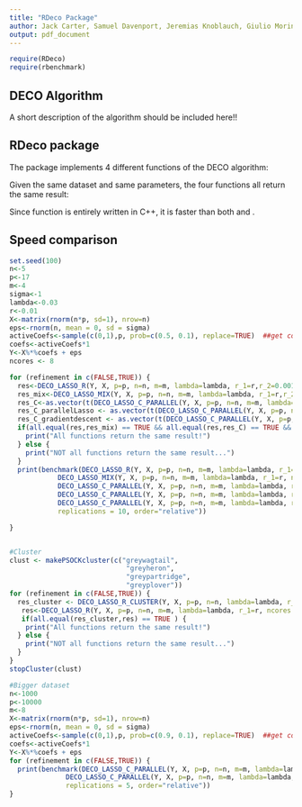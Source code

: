 ```yaml
---
title: "RDeco Package"
author: Jack Carter, Samuel Davenport, Jeremias Knoblauch, Giulio Morina
output: pdf_document
---
```


```r
require(RDeco)
require(rbenchmark)
```

## DECO Algorithm

A short description of the algorithm should be included here!!

## RDeco package

The package implements 4 different functions of the DECO algorithm:
\begin{itemize}
\item \texttt{DECO\char`_LASSO\char`_R}: a pure R implementation.
\item \texttt{DECO\char`_LASSO\char`_MIX}: a mix of R and C++ code.
\item \texttt{DECO\char`_LASSO\char`_C\char`_PARALLEL}: a pure C++ code.
\item \texttt{DECO\char`_LASSO\char`_R\char`_CLUSTER}: a pure R implementation for splitting the work load on different machines (still in development).
\end{itemize}

Given the same dataset and same parameters, the four functions all return the same result:


Since \texttt{DECO\char`_LASSO\char`_C\char`_PARALLEL} function is entirely written in C++, it is faster than both \texttt{DECO\char`_LASSO\char`_MIX} and \texttt{DECO\char`_LASSO\char`_R}.

## Speed comparison

```r
set.seed(100)
n<-5
p<-17
m<-4
sigma<-1
lambda<-0.03
r<-0.01
X<-matrix(rnorm(n*p, sd=1), nrow=n)
eps<-rnorm(n, mean = 0, sd = sigma)
activeCoefs<-sample(c(0,1),p, prob=c(0.5, 0.1), replace=TRUE)  ##get coefficients that impact Y
coefs<-activeCoefs*1
Y<-X%*%coefs + eps
ncores <- 8

for (refinement in c(FALSE,TRUE)) {
  res<-DECO_LASSO_R(Y, X, p=p, n=n, m=m, lambda=lambda, r_1=r,r_2=0.001, ncores = ncores, refinement = refinement)
  res_mix<-DECO_LASSO_MIX(Y, X, p=p, n=n, m=m, lambda=lambda, r_1=r,r_2=0.001, ncores = ncores, refinement = refinement)
  res_C<-as.vector(t(DECO_LASSO_C_PARALLEL(Y, X, p=p, n=n, m=m, lambda=lambda, r_1=r,r_2=0.001, ncores = ncores, refinement = refinement)))
  res_C_parallelLasso <- as.vector(t(DECO_LASSO_C_PARALLEL(Y, X, p=p, n=n, m=m, lambda=lambda, r_1=r,r_2=0.001, ncores = ncores, refinement = refinement, parallel_glmnet = TRUE)))
  res_C_gradientdescent <- as.vector(t(DECO_LASSO_C_PARALLEL(Y, X, p=p, n=n, m=m, lambda=lambda, r_1=r,r_2=0.001, ncores = ncores, refinement = refinement, glmnet = FALSE)))
  if(all.equal(res,res_mix) == TRUE && all.equal(res,res_C) == TRUE && all.equal(res_C,res_C_parallelLasso) == TRUE) {
    print("All functions return the same result!")
  } else {
    print("NOT all functions return the same result...")
  }
  print(benchmark(DECO_LASSO_R(Y, X, p=p, n=n, m=m, lambda=lambda, r_1=r, ncores = ncores, refinement = refinement),
            DECO_LASSO_MIX(Y, X, p=p, n=n, m=m, lambda=lambda, r_1=r, ncores = ncores, refinement = refinement),
            DECO_LASSO_C_PARALLEL(Y, X, p=p, n=n, m=m, lambda=lambda, r_1=r, ncores = ncores, refinement = refinement),
            DECO_LASSO_C_PARALLEL(Y, X, p=p, n=n, m=m, lambda=lambda, r_1=r, ncores = ncores, refinement = refinement, parallel_glmnet = TRUE),
            DECO_LASSO_C_PARALLEL(Y, X, p=p, n=n, m=m, lambda=lambda, r_1=r, ncores = ncores, refinement = refinement, glmnet = FALSE),
            replications = 10, order="relative"))

}


#Cluster
clust <- makePSOCKcluster(c("greywagtail",
                             "greyheron",
                             "greypartridge",
                             "greyplover"))
for (refinement in c(FALSE,TRUE)) {
  res_cluster <- DECO_LASSO_R_CLUSTER(Y, X, p=p, n=n, lambda=lambda, r_1=r, clust=clust, ncores=ncores, refinement = refinement)
   res<-DECO_LASSO_R(Y, X, p=p, n=n, m=m, lambda=lambda, r_1=r, ncores = ncores, refinement = refinement)
   if(all.equal(res_cluster,res) == TRUE ) {
    print("All functions return the same result!")
  } else {
    print("NOT all functions return the same result...")
  }
}
stopCluster(clust)

#Bigger dataset
n<-1000
p<-10000
m<-8
X<-matrix(rnorm(n*p, sd=1), nrow=n)
eps<-rnorm(n, mean = 0, sd = sigma)
activeCoefs<-sample(c(0,1),p, prob=c(0.9, 0.1), replace=TRUE)  ##get coefficients that impact Y
coefs<-activeCoefs*1
Y<-X%*%coefs + eps
for (refinement in c(FALSE,TRUE)) {
  print(benchmark(DECO_LASSO_C_PARALLEL(Y, X, p=p, n=n, m=m, lambda=lambda, r_1=r, ncores = ncores, refinement = refinement),
              DECO_LASSO_C_PARALLEL(Y, X, p=p, n=n, m=m, lambda=lambda, r_1=r, ncores = ncores, refinement = refinement, parallel_glmnet = TRUE),
              replications = 5, order="relative"))
}

```

